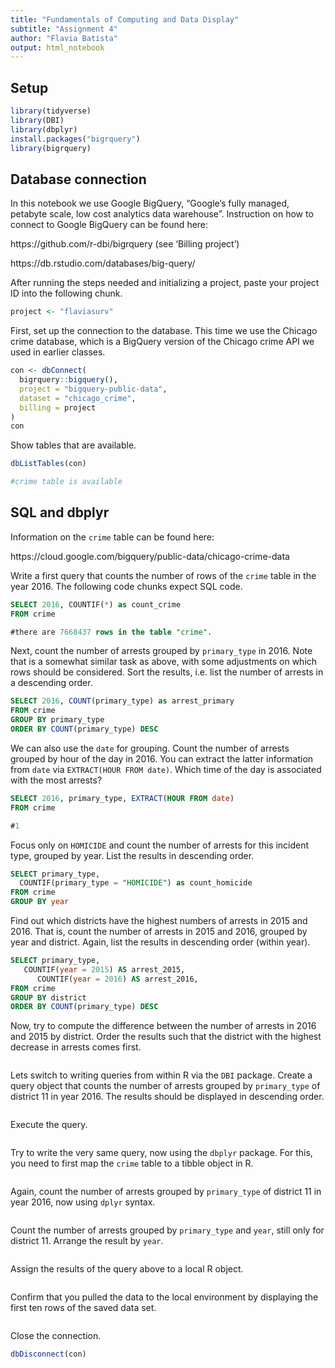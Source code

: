 ```yaml
---
title: "Fundamentals of Computing and Data Display"
subtitle: "Assignment 4"
author: "Flavia Batista"
output: html_notebook
---
```


## Setup

```r
library(tidyverse)
library(DBI)
library(dbplyr)
install.packages("bigrquery")
library(bigrquery)
```

## Database connection

In this notebook we use Google BigQuery, "Google's fully managed, petabyte scale, low cost analytics data warehouse". Instruction on how to connect to Google BigQuery can be found here:

https://github.com/r-dbi/bigrquery (see 'Billing project')

https://db.rstudio.com/databases/big-query/

After running the steps needed and initializing a project, paste your project ID into the following chunk.

```r
project <- "flaviasurv" 
```

First, set up the connection to the database. This time we use the Chicago crime database, which is a BigQuery version of the Chicago crime API we used in earlier classes.

```r
con <- dbConnect(
  bigrquery::bigquery(),
  project = "bigquery-public-data",
  dataset = "chicago_crime",
  billing = project
)
con
```
Show tables that are available.

```r
dbListTables(con)

#crime table is available
```

## SQL and dbplyr

Information on the `crime` table can be found here:

https://cloud.google.com/bigquery/public-data/chicago-crime-data

Write a first query that counts the number of rows of the `crime` table in the year 2016. The following code chunks expect SQL code.

```sql

SELECT 2016, COUNTIF(*) as count_crime
FROM crime

#there are 7668437 rows in the table "crime". 
```

Next, count the number of arrests grouped by `primary_type` in 2016. Note that is a somewhat similar task as above, with some adjustments on which rows should be considered. Sort the results, i.e. list the number of arrests in a descending order.

```sql
SELECT 2016, COUNT(primary_type) as arrest_primary
FROM crime
GROUP BY primary_type
ORDER BY COUNT(primary_type) DESC
```

We can also use the `date` for grouping. Count the number of arrests grouped by hour of the day in 2016. You can extract the latter information from `date` via `EXTRACT(HOUR FROM date)`. Which time of the day is associated with the most arrests? 

```sql
SELECT 2016, primary_type, EXTRACT(HOUR FROM date) 
FROM crime

#1
```

Focus only on `HOMICIDE` and count the number of arrests for this incident type, grouped by year. List the results in descending order.

```sql

SELECT primary_type,
  COUNTIF(primary_type = "HOMICIDE") as count_homicide
FROM crime
GROUP BY year

```

Find out which districts have the highest numbers of arrests in 2015 and 2016. That is, count the number of arrests in 2015 and 2016, grouped by year and district. Again, list the results in descending order (within year).

```sql
SELECT primary_type,
   COUNTIF(year = 2015) AS arrest_2015,
      COUNTIF(year = 2016) AS arrest_2016,
FROM crime
GROUP BY district
ORDER BY COUNT(primary_type) DESC
```

Now, try to compute the difference between the number of arrests in 2016 and 2015 by district. Order the results such that the district with the highest decrease in arrests comes first.

```sql

```

Lets switch to writing queries from within R via the `DBI` package. Create a query object that counts the number of arrests grouped by `primary_type` of district 11 in year 2016. The results should be displayed in descending order.

```r

```

Execute the query.

```r

```

Try to write the very same query, now using the `dbplyr` package. For this, you need to first map the `crime` table to a tibble object in R.

```r

```

Again, count the number of arrests grouped by `primary_type` of district 11 in year 2016, now using `dplyr` syntax.

```r

```

Count the number of arrests grouped by `primary_type` and `year`, still only for district 11. Arrange the result by `year`.

```r

```

Assign the results of the query above to a local R object.

```r

```

Confirm that you pulled the data to the local environment by displaying the first ten rows of the saved data set.

```r

```

Close the connection.

```r
dbDisconnect(con)
```
